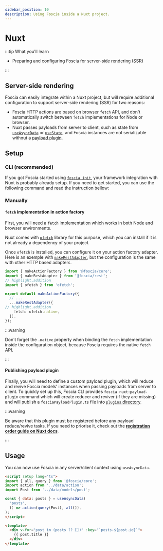 ```yaml
---
sidebar_position: 10
description: Using Foscia inside a Nuxt project.
---
```



# Nuxt

<FunctionInfo version="0.9.0" />

:::tip What you'll learn

- Preparing and configuring Foscia for server-side rendering (SSR)

:::

## Server-side rendering

Foscia can easily integrate within a Nuxt project, but will require additional
configuration to support server-side rendering (SSR) for two reasons:

- Foscia HTTP actions are based on
  [browser `fetch` API](https://developer.mozilla.org/en-US/docs/Web/API/Fetch_API),
  and don't automatically switch between `fetch` implementations for Node or
  browser.
- Nuxt passes payloads from server to client, such as state from
  [`useAsyncData`](https://nuxt.com/docs/getting-started/data-fetching#useasyncdata)
  or [`useState`](https://nuxt.com/docs/getting-started/state-management), and
  Foscia instances are not serializable without a
  [payload plugin](https://nuxt.com/docs/api/composables/use-nuxt-app#payload).

## Setup

### CLI (recommended)

If you got Foscia started using
[`foscia init`](/docs/digging-deeper/usages/cli#init-path), your framework
integration with Nuxt is probably already setup. If you need to get started,
you can use the following command and read the instruction bellow:

<ShellCommand command="foscia integrate nuxt" />

### Manually

#### `fetch` implementation in action factory

First, you will need a `fetch` implementation which works in both Node
and browser environments.

Nuxt comes with [`ofetch`](https://github.com/unjs/ofetch) library for this
purpose, which you can install if it is not already a dependency of your
project.

<ShellCommand command="add ofetch" />

Once `ofetch` is installed, you can configure it on your action factory
adapter. Here is an exemple with
[`makeRestAdapter`](/docs/api/@foscia/rest/functions/makeRestAdapter),
but the configuration is the same with other HTTP based adapters.

```typescript
import { makeActionFactory } from '@foscia/core';
import { makeRestAdapter } from '@foscia/rest';
// highlight.addition
import { ofetch } from 'ofetch';

export default makeActionFactory({
  // ...
  ...makeRestAdapter({
// highlight.addition
    fetch: ofetch.native,
  }),
});
```

:::warning

Don't forget the `.native` property when binding the `fetch` implementation
inside the configuration object, because Foscia requires the native `fetch` API.

:::

#### Publishing payload plugin

Finally, you will need to define a custom payload plugin, which will reduce and
revive Foscia models' instances when passing payloads from server to client.
To quickly set up this, Foscia CLI provides `foscia nuxt:payload-plugin` command which
will create reducer and reviver (if they are missing) and will publish a
`fosciaPayloadPlugin.ts` file into
[`plugins` directory](https://nuxt.com/docs/guide/directory-structure/plugins).

<ShellCommand command="foscia integrate nuxt payload-plugin" />

:::warning

Be aware that this plugin must be registered before any payload reduce/revive
tasks. If you need to priorise it, check out the
[**registration order guide on Nuxt docs**](https://nuxt.com/docs/guide/directory-structure/plugins#registration-order).

:::

## Usage

You can now use Foscia in any server/client context using `useAsyncData`.

```html title="pages/products.vue"
<script setup lang="ts">
import { all, query } from '@foscia/core';
import action from '../data/action';
import Post from '../data/models/post';

const { data: posts } = useAsyncData(
  'posts',
  () => action(query(Post), all()),
);
</script>

<template>
  <div v-for="post in (posts ?? [])" :key="`posts-${post.id}`">
    {{ post.title }}
  </div>
</template>
```


